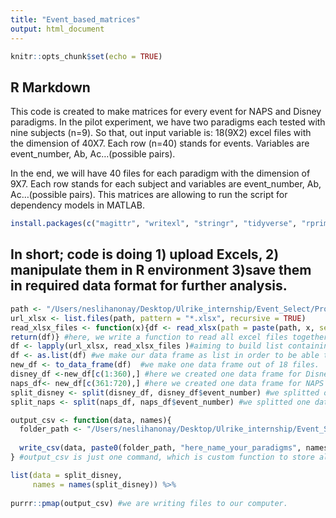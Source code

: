 ```yaml
---
title: "Event_based_matrices"
output: html_document
---
```


```r
knitr::opts_chunk$set(echo = TRUE)
```

## R Markdown

This code is created to make matrices for every event for NAPS and Disney paradigms. In the pilot experiment, we have two paradigms each tested with nine subjects (n=9). So that, out input variable is: 18(9X2) excel files with the dimension of 40X7. Each row (n=40) stands for events. Variables are event_number, Ab, Ac...(possible pairs).

In the end, we will have 40 files for each paradigm with the dimension of 9X7. Each row stands for each subject and variables are event_number, Ab, Ac...(possible pairs). This matrices are allowing to run the script for dependency models in MATLAB.


```r
install.packages(c("magittr", "writexl", "stringr", "tidyverse", "rprime", "rlist", "xlsx"))
```

## In short; code is doing 1) upload Excels, 2) manipulate them in R environment 3)save them in required data format for further analysis. 


```r
path <- "/Users/neslihanonay/Desktop/Ulrike_internship/Event_Select/Processed_R" #my path where the all files are stored for each subject.
url_xlsx <- list.files(path, pattern = "*.xlsx", recursive = TRUE)
read_xlsx_files <- function(x){df <- read_xlsx(path = paste(path, x, sep = "/"))
return(df)} #here, we write a function to read all excel files together.
df <- lapply(url_xlsx, read_xlsx_files )#aiming to build list containing all files in R environment.
df <- as.list(df) #we make our data frame as list in order to be able to commit further functions. List is containing 18 data frames (one for each subject)
new_df <- to_data_frame(df)  #we make one data frame out of 18 files.
disney_df <-new_df[c(1:360),] #here we created one data frame for Disney. 40 events X 9 subjects = 360 rows for Disney.
naps_df<- new_df[c(361:720),] #here we created one data frame for NAPS 40 events X 9 subjects = 360 rows for Disney.
split_disney <- split(disney_df, disney_df$event_number) #we splitted one data frame into multiple data frames, which each stores the different event data. 
split_naps <- split(naps_df, naps_df$event_number) #we splitted one data frame into multiple data frames, which each stores the different event data. 

output_csv <- function(data, names){ 
  folder_path <- "/Users/neslihanonay/Desktop/Ulrike_internship/Event_Select/" #we specify path that we want to save our data. 
   
  write_csv(data, paste0(folder_path, "here_name_your_paradigms", names, ".csv")) #we are writing the data frame to our computer.
} #output_csv is just one command, which is custom function to store all the data frames to Excel.

list(data = split_disney,
     names = names(split_disney)) %>% 
  
purrr::pmap(output_csv) #we are writing files to our computer.

```


